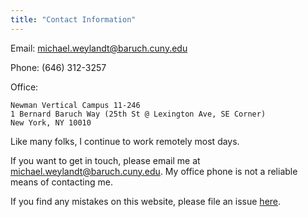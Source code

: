 ```yaml
---
title: "Contact Information"
---
```


Email: [michael.weylandt@baruch.cuny.edu](mailto:michael.weylandt@baruch.cuny.edu)

Phone: (646) 312-3257

Office: 

    Newman Vertical Campus 11-246
    1 Bernard Baruch Way (25th St @ Lexington Ave, SE Corner)
    New York, NY 10010

Like many folks, I continue to work remotely most days. 

If you want to get in touch, please email me at [michael.weylandt@baruch.cuny.edu](mailto:michael.weylandt@baruch.cuny.edu). My office phone is not a reliable means of contacting me. 

If you find any mistakes on this website, please file an issue [here](https://github.com/michaelweylandt/michaelweylandt.github.io/issues/new).
